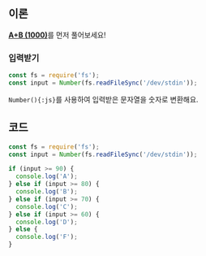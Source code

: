 ## 이론

[**A+B (1000)**](../1000/js)를 먼저 풀어보세요!

### 입력받기

```js {2}
const fs = require('fs');
const input = Number(fs.readFileSync('/dev/stdin'));
```

`Number(){:js}`를 사용하여 입력받은 문자열을 숫자로 변환해요.

## 코드

```js
const fs = require('fs');
const input = Number(fs.readFileSync('/dev/stdin'));

if (input >= 90) {
  console.log('A');
} else if (input >= 80) {
  console.log('B');
} else if (input >= 70) {
  console.log('C');
} else if (input >= 60) {
  console.log('D');
} else {
  console.log('F');
}
```

